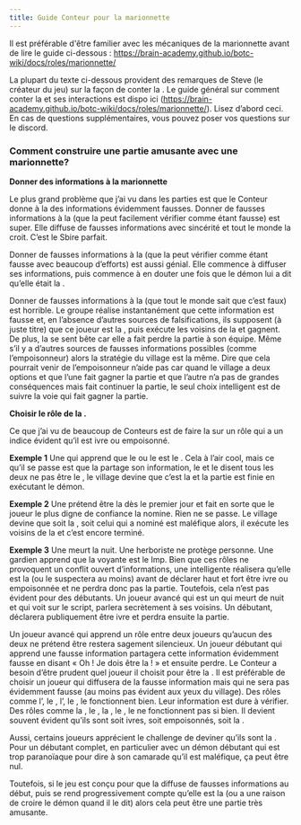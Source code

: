 ```yaml
---
title: Guide Conteur pour la marionnette
---
```



Il est préférable d'être familier avec les mécaniques de la marionnette avant de lire le guide ci-dessous : https://brain-academy.github.io/botc-wiki/docs/roles/marionnette/

La plupart du texte ci-dessous provident des remarques de Steve (le créateur du jeu) sur la façon de conter la <Role MARIONNETTE />. Le guide général sur comment conter la <Role MARIONNETTE /> et ses interactions est dispo ici (https://brain-academy.github.io/botc-wiki/docs/roles/marionnette/). Lisez d’abord ceci.
En cas de questions supplémentaires, vous pouvez poser vos questions sur le discord.

### Comment construire une partie amusante avec une marionnette?

**Donner des informations à la marionnette**

Le plus grand problème que j’ai vu dans les parties <Role MARIONNETTE /> est que le Conteur donne à la <Role MARIONNETTE /> des informations évidemment fausses. Donner de fausses informations à la <Role MARIONNETTE /> (que la <Role MARIONNETTE /> peut facilement vérifier comme étant fausse) est super. Elle diffuse de fausses informations avec sincérité et tout le monde la croit. C’est le Sbire parfait.

Donner de fausses informations à la <Role MARIONNETTE /> (que la <Role MARIONNETTE /> peut vérifier comme étant fausse avec beaucoup d’efforts) est aussi génial. Elle commence à diffuser ses informations, puis commence à en douter une fois que le démon lui a dit qu’elle était la <Role MARIONNETTE />.

Donner de fausses informations à la <Role MARIONNETTE /> (que tout le monde sait que c’est faux) est horrible. Le groupe réalise instantanément que cette information est fausse et, en l’absence d’autres sources de falsifications, ils supposent (à juste titre) que ce joueur est la <Role MARIONNETTE />, puis exécute les voisins de la <Role MARIONNETTE /> et gagnent. De plus, la <Role MARIONNETTE /> se sent bête car elle a fait perdre la partie à son équipe. Même s’il y a d’autres sources de fausses informations possibles (comme l’empoisonneur) alors la stratégie du village est la même. Dire que cela pourrait venir de l’empoisonneur n’aide pas car quand le village a deux options et que l’une fait gagner la partie et que l’autre n’a pas de grandes conséquences mais fait continuer la partie, le seul choix intelligent est de suivre la voie qui fait gagner la partie.

**Choisir le rôle de la <Role MARIONNETTE />.**

Ce que j’ai vu de beaucoup de Conteurs est de faire la <Role MARIONNETTE /> sur un rôle qui a un indice évident qu’il est ivre ou empoisonné.

**Exemple 1**
Une <Role MARIONNETTE /> <Role LAVANDIERE /> qui apprend que le <Role CROQUE_MORT /> ou le <Role CUISTOT /> est le <Role MERCENAIRE />. Cela à l’air cool, mais ce qu’il se passe est que la <Role MARIONNETTE /> partage son information, le <Role CROQUE_MORT /> et le <Role CUISTOT /> disent tous les deux ne pas être le <Role MERCENAIRE />, le village devine que c’est la <Role MARIONNETTE /> et la partie est finie en exécutant le démon.

**Exemple 2**
Une <Role MARIONNETTE /> <Role PUCELLE /> prétend être la <Role PUCELLE /> dès le premier jour et fait en sorte que le joueur le plus digne de confiance la nomine. Rien ne se passe. Le village devine que soit la <Role PUCELLE />, soit celui qui a nominé est maléfique alors, il exécute les voisins de la <Role MARIONNETTE /> et c’est encore terminé. 

**Exemple 3**
Une <Role MARIONNETTE /> <Role SOLDAT /> meurt la nuit. Une <Role MARIONNETTE /> herboriste ne protège personne. Une <Role MARIONNETTE /> gardien apprend que la voyante est le Imp. Bien que ces rôles ne provoquent un conflit ouvert d’informations, une <Role MARIONNETTE /> intelligente réalisera qu’elle est la <Role MARIONNETTE /> (ou le suspectera au moins) avant de déclarer haut et fort être ivre ou empoisonnée et ne perdra donc pas la partie.
Toutefois, cela n’est pas évident pour des débutants. Un joueur avancé qui est un <Role SOLDAT /> qui meurt de nuit et qui voit <Role MARIONNETTE /> sur le script, parlera secrètement à ses voisins. Un <Role SOLDAT /> débutant, déclarera publiquement être ivre et perdra ensuite la partie.

Un joueur avancé <Role LAVANDIERE /> qui apprend un rôle entre deux joueurs qu’aucun des deux ne prétend être restera sagement silencieux. Un joueur débutant <Role LAVANDIERE /> qui apprend une fausse information partagera cette information évidemment fausse en disant « Oh ! Je dois être la <Role MARIONNETTE /> ! » et ensuite perdre.
Le Conteur a besoin d’être prudent quel joueur il choisit pour être la <Role MARIONNETTE />. Il est préférable de choisir un joueur qui diffusera de la fausse information mais qui ne sera pas évidemment fausse (au moins pas évident aux yeux du village). Des rôles comme l’<Role EMPATHIQUE />, le <Role CUISTOT />, l’<Role ORACLE />, le <Role SAVANT />, le <Role CRIEUR /> fonctionnent bien. Leur information est dure à vérifier. 
Des rôles comme la <Role PUCELLE />, le <Role SOLDAT />, la <Role LAVANDIERE />, le <Role CROQUE_MORT />, le <Role FOU /> ne fonctionnent pas si bien. Il devient souvent évident qu’ils sont soit ivres, soit empoisonnés, soit la <Role MARIONNETTE />.

Aussi, certains joueurs apprécient le challenge de deviner qu’ils sont la <Role MARIONNETTE />. Pour un débutant complet, en particulier avec un démon débutant qui est trop paranoïaque pour dire à son camarade qu’il est maléfique, ça peut être nul.

Toutefois, si le jeu est conçu pour que la <Role MARIONNETTE /> diffuse de fausses informations au début, puis se rend progressivement compte qu’elle est la <Role MARIONNETTE /> (ou a une raison de croire le démon quand il le dit) alors cela peut être une partie très amusante.




